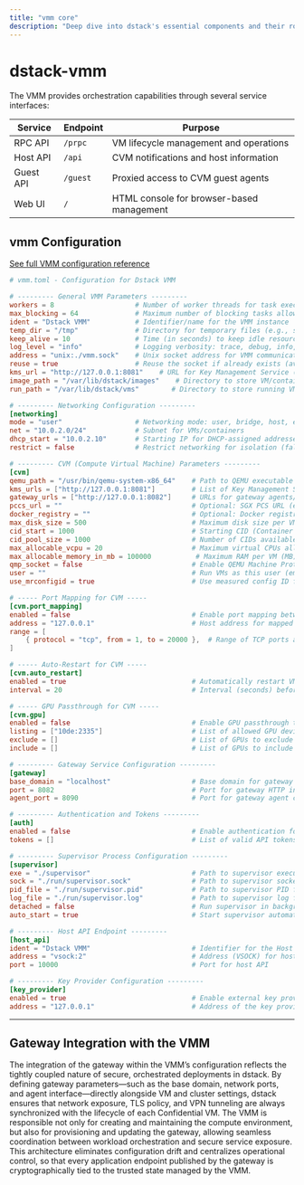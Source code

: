 ```yaml
---
title: "vmm core"
description: "Deep dive into dstack's essential components and their roles"
---
```


# dstack-vmm

The VMM provides orchestration capabilities through several service interfaces:

| **Service** | **Endpoint** | **Purpose** |
|-------------|-------------|-------------|
| RPC API     | `/prpc`     | VM lifecycle management and operations |
| Host API    | `/api`      | CVM notifications and host information |
| Guest API   | `/guest`    | Proxied access to CVM guest agents     |
| Web UI      | `/`         | HTML console for browser-based management |

  ## vmm Configuration
  [See full VMM configuration reference](https://deepwiki.com/Dstack-TEE/dstack/2.1-dstack-vmm)



```toml
# vmm.toml - Configuration for Dstack VMM

# --------- General VMM Parameters ---------
workers = 8                    # Number of worker threads for task execution
max_blocking = 64              # Maximum number of blocking tasks allowed
ident = "Dstack VMM"           # Identifier/name for the VMM instance
temp_dir = "/tmp"              # Directory for temporary files (e.g., sockets, images)
keep_alive = 10                # Time (in seconds) to keep idle resources alive
log_level = "info"             # Logging verbosity: trace, debug, info, warn, error
address = "unix:./vmm.sock"    # Unix socket address for VMM communication
reuse = true                   # Reuse the socket if already exists (avoids conflicts)
kms_url = "http://127.0.0.1:8081"    # URL for Key Management Service (KMS)
image_path = "/var/lib/dstack/images"    # Directory to store VM/container images
run_path = "/var/lib/dstack/vms"        # Directory to store running VM state and files

# --------- Networking Configuration ---------
[networking]
mode = "user"                  # Networking mode: user, bridge, host, etc.
net = "10.0.2.0/24"            # Subnet for VMs/containers
dhcp_start = "10.0.2.10"       # Starting IP for DHCP-assigned addresses
restrict = false               # Restrict networking for isolation (false = open)

# --------- CVM (Compute Virtual Machine) Parameters ---------
[cvm]
qemu_path = "/usr/bin/qemu-system-x86_64"    # Path to QEMU executable
kms_urls = ["http://127.0.0.1:8081"]         # List of Key Management Service URLs
gateway_urls = ["http://127.0.0.1:8082"]     # URLs for gateway agents/services
pccs_url = ""                                # Optional: SGX PCS URL (empty if unused)
docker_registry = ""                         # Optional: Docker registry for images
max_disk_size = 500                          # Maximum disk size per VM (GB)
cid_start = 1000                             # Starting CID (Container ID) for VMs
cid_pool_size = 1000                         # Number of CIDs available for allocation
max_allocable_vcpu = 20                      # Maximum virtual CPUs allocable per VM
max_allocable_memory_in_mb = 100000           # Maximum RAM per VM (MB)
qmp_socket = false                           # Enable QEMU Machine Protocol socket (for advanced control)
user = ""                                    # Run VMs as this user (empty = default)
use_mrconfigid = true                        # Use measured config ID for attestation

# ----- Port Mapping for CVM -----
[cvm.port_mapping]
enabled = false                              # Enable port mapping between host and guest
address = "127.0.0.1"                        # Host address for mapped ports
range = [
    { protocol = "tcp", from = 1, to = 20000 },  # Range of TCP ports available for mapping
]

# ----- Auto-Restart for CVM -----
[cvm.auto_restart]
enabled = true                               # Automatically restart VMs on failure
interval = 20                                # Interval (seconds) before attempting restart

# ----- GPU Passthrough for CVM -----
[cvm.gpu]
enabled = false                              # Enable GPU passthrough to VMs
listing = ["10de:2335"]                      # List of allowed GPU devices (PCI IDs)
exclude = []                                 # List of GPUs to exclude from passthrough
include = []                                 # List of GPUs to include (overrides 'listing')

# --------- Gateway Service Configuration ---------
[gateway]
base_domain = "localhost"                    # Base domain for gateway routing
port = 8082                                  # Port for gateway HTTP interface
agent_port = 8090                            # Port for gateway agent communication

# --------- Authentication and Tokens ---------
[auth]
enabled = false                              # Enable authentication for API/services
tokens = []                                  # List of valid API tokens (empty = no auth)

# --------- Supervisor Process Configuration ---------
[supervisor]
exe = "./supervisor"                         # Path to supervisor executable
sock = "./run/supervisor.sock"               # Path to supervisor socket file
pid_file = "./run/supervisor.pid"            # Path to supervisor PID file
log_file = "./run/supervisor.log"            # Path to supervisor log file
detached = false                             # Run supervisor in background (daemon)
auto_start = true                            # Start supervisor automatically with VMM

# --------- Host API Endpoint ---------
[host_api]
ident = "Dstack VMM"                         # Identifier for the Host API instance
address = "vsock:2"                          # Address (VSOCK) for host API communication
port = 10000                                 # Port for host API

# --------- Key Provider Configuration ---------
[key_provider]
enabled = true                               # Enable external key provider
address = "127.0.0.1"                        # Address of the key provider service
```


---

## Gateway Integration with the VMM

The integration of the gateway within the VMM’s configuration reflects the tightly coupled nature of secure, orchestrated deployments in dstack. By defining gateway parameters—such as the base domain, network ports, and agent interface—directly alongside VM and cluster settings, dstack ensures that network exposure, TLS policy, and VPN tunneling are always synchronized with the lifecycle of each Confidential VM. The VMM is responsible not only for creating and maintaining the compute environment, but also for provisioning and updating the gateway, allowing seamless coordination between workload orchestration and secure service exposure. This architecture eliminates configuration drift and centralizes operational control, so that every application endpoint published by the gateway is cryptographically tied to the trusted state managed by the VMM.

